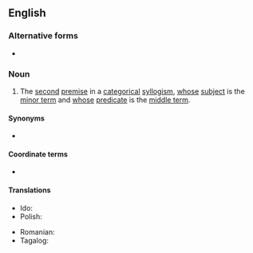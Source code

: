 ==English==
===Alternative forms===
* {{l|en|minor}}

===Noun===
{{en-noun}}

# {{lb|en|logic}} The [[second]] [[premise]] in a [[categorical]] [[syllogism]], [[whose]] [[subject]] is the [[minor term]] and [[whose]] [[predicate]] is the [[middle term]].
#: {{ux|en|The '''minor premise''' in {{w|John Stuart Mill}}'s famous [[syllogism]] is '[[Socrates]] is a man'.}}

====Synonyms====
* {{l|en|subsumption}}

====Coordinate terms====
* {{l|en|major premise}}

====Translations====
{{trans-top|premise}}
* Ido: {{t+|io|minoro}}
* Polish: {{t|pl|subsumpcja}}
{{trans-mid}}
* Romanian: {{t+|ro|premisă minoră|f}}
* Tagalog: {{t|tl|nakapailalim na palagay}}
{{trans-bottom}}